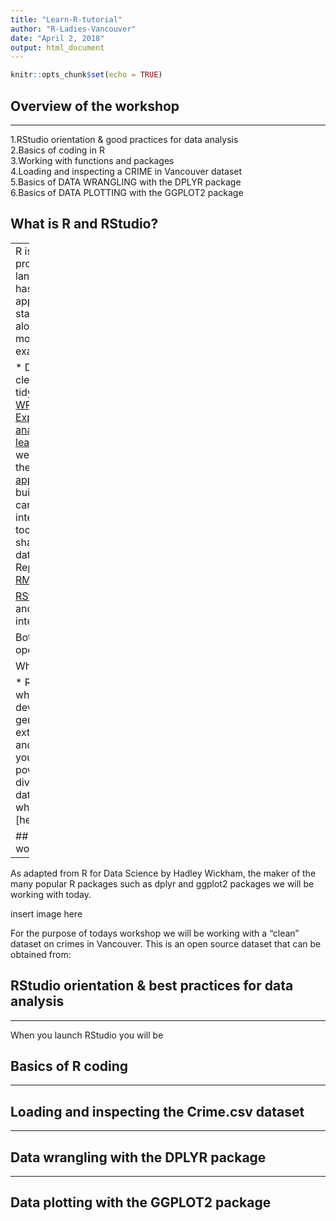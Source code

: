 ```yaml
---
title: "Learn-R-tutorial"
author: "R-Ladies-Vancouver"
date: "April 2, 2018"
output: html_document
---
```


```r
knitr::opts_chunk$set(echo = TRUE)
```


## Overview of the workshop

---

1.RStudio orientation & good practices for data analysis   
2.Basics of coding in R  
3.Working with functions and packages  
4.Loading and inspecting a CRIME in Vancouver dataset  
5.Basics of DATA WRANGLING with the DPLYR package  
6.Basics of DATA PLOTTING with the GGPLOT2 package  


## What is R and RStudio?

---
R is a Statistical programming language, however it has many diverse applications beyond statistical analysis alone. Here are some most common examples:

* Data sorting, cleaning, organizing, tidying - also known as [WRANGLING]()
* [Exploratory data analysis]() - 
* [Machine learning]()
* Interactive web applications - they are called [RShiny apps]() and allow you to build plots that users can modify interactively. Fantastic tool for sharing/communicating data analysis 
* Reporting with [RMarkdown]()

[RStudio]() is a powerful and productive user interface for R. 

Both are free and open-source. 

Why learn R?:

* R community (folks who maintain it, develop packages and generally code) is extremly welcoming and supportive, if you're a beginner...
* powerful tool with a diverse application in data science
* find out what companies use R [here]


## Data analysis workflow

---

As adapted from R for Data Science by Hadley Wickham, the maker of the many popular R packages such as dplyr and ggplot2 packages we will be working with today.

insert image here

For the purpose of todays workshop we will be working with a "clean" dataset on crimes in Vancouver. This is an open source dataset that can be obtained from:


## RStudio orientation & best practices for data analysis

---

When you launch RStudio you will be 


## Basics of R coding

---

## Loading and inspecting the Crime.csv dataset

---

## Data wrangling with the DPLYR package

---


## Data plotting with the GGPLOT2 package

